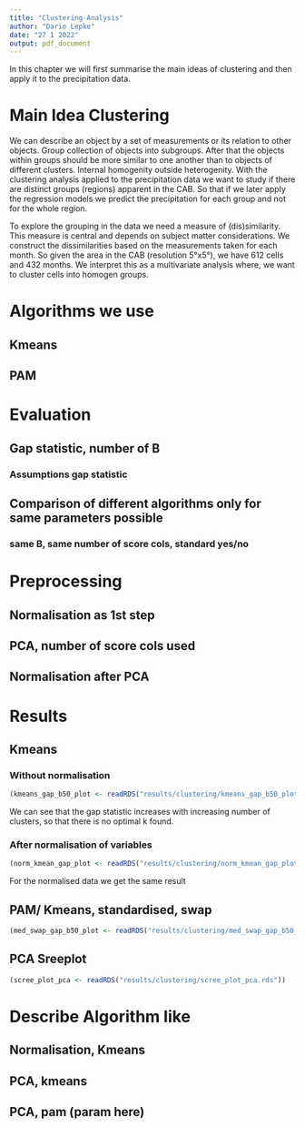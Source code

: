 ```yaml
---
title: "Clustering-Analysis"
author: "Dario Lepke"
date: "27 1 2022"
output: pdf_document
---
```


In this chapter we will first summarise the main ideas of clustering
and then apply it to the precipitation data.

# Main Idea Clustering
We can describe an object by a set of measurements or its
relation to other objects.
Group collection of objects into subgroups.
After that the objects within groups should be more
similar to one another than to objects of different clusters.
Internal homogenity outside heterogenity.
With the clustering analysis applied to the precipitation data we want to study if there are distinct groups (regions)
apparent in the CAB. So that if we later apply the regression models we predict the precipitation for each group and not for the whole region.

To explore the grouping in the data we need a measure
of (dis)similarity. This measure is central and depends 
on subject matter considerations.
We construct the dissimilarities based on the measurements taken for each month.
So given the area in the CAB (resolution 5°x5°),
we have 612 cells and 432 months.
We interpret this as a multivariate analysis where,
we want to cluster cells into homogen groups.

# Algorithms we use
## Kmeans
## PAM

# Evaluation
## Gap statistic, number of B
### Assumptions gap statistic
## Comparison of different algorithms only for same parameters possible
### same B, same number of score cols, standard yes/no

# Preprocessing
## Normalisation as 1st step 
## PCA, number of score cols used
## Normalisation after PCA


# Results
## Kmeans
### Without normalisation
```r
(kmeans_gap_b50_plot <- readRDS("results/clustering/kmeans_gap_b50_plot.rds"))
```

We can see that the gap statistic increases with increasing number of clusters,
so that there is no optimal k found.

### After normalisation of variables
```r
(norm_kmean_gap_plot <- readRDS("results/clustering/norm_kmean_gap_plot.rds"))
```

For the normalised data we get the same result


## PAM/ Kmeans, standardised, swap
```r
(med_swap_gap_b50_plot <- readRDS("results/clustering/med_swap_gap_b50_plot.rds"))
```







## PCA Sreeplot
```r
(scree_plot_pca <- readRDS("results/clustering/scree_plot_pca.rds"))
```







# Describe Algorithm like
## Normalisation, Kmeans
## PCA, kmeans
## PCA, pam (param here)



